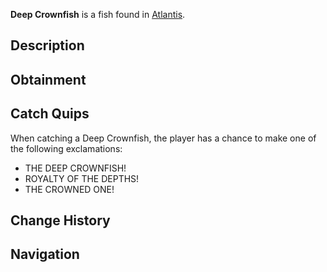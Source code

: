 {{FishInfobox
|image          = Deep Crownfish.png
|rarity         = Legendary
|sea            = First Sea
|location       = [[Atlantis]]
|sublocation    = 
|sources        = Fishing Rod
|radar_location = 
|xp             = 1000
|weather        = Clear
|time           = Day
|season         = 
|bait           = 
|base_weight    = 100
|base_value     = 2000
|weight_range   = 50
|base_chance    = 0.5
|base_resil     = 20
}}
'''Deep Crownfish''' is a {{Rarity|Legendary}} fish found in [[Atlantis]].

== Description ==
{{Description|This regal fish bears markings resembling an ancient crown and is believed to be descended from royal aquariums. Its presence is said to calm the waters around it.|Bestiary Entry}}

== Obtainment ==
{{Description|Sunken's Depth Pool|Bestiary Hint}}
{{Fish Availability|
Atlantis/Sunken Depths
|top_rods      = 
Leviathan's Fang Rod\41599.34\193458.68;
Free Spirit Rod\35372.94\180804.12;
Trident Rod\34594.19\176823.62;
Ethereal Prism Rod\31695.49\110359.32;
Seraphic Rod\30338.53\112159.18;
Resourceful Rod\24459.29\90782.65;
Destiny Rod\25534.89\96117.87;
Heaven's Rod\23109.22\101274.53;
No-Life Rod\30272.12\126877.08;
Firefly Rod\23393.85\114605.29;
Long Rod\17862.51\86626.54;
Fungal Rod\19630.21\95647.67;
Antler Rod\17371.33\83374.22;
Rod Of The Forgotten Fang\28285.47\110308.33;
Challenger's Rod\27196.43\110173.83;
Rod Of The Depths\25254.8\98541.87;
Rod Of The Exalted One\25092.17\99633.06;
Zeus Rod\24525.43\101895.8;
Verdant Shear Rod\23963.21\101807.67;
Blazebringer Rod\23311.65\97276.18;
Depthseeker Rod\22094.68\96141.58;
Avalanche Rod\19853.13\86546.21;
Volcanic Rod\19109.63\80526.64;
Steady Rod\6270\30307.52
|recommended   = Trident Rod
}}

== Catch Quips ==
When catching a Deep Crownfish, the player has a chance to make one of the following exclamations:
* THE DEEP CROWNFISH!
* ROYALTY OF THE DEPTHS!
* THE CROWNED ONE!

== Change History ==
{{Change History|{{subst:Current Version}}}}

== Navigation ==
{{Fish Navbox|Atlantis}}